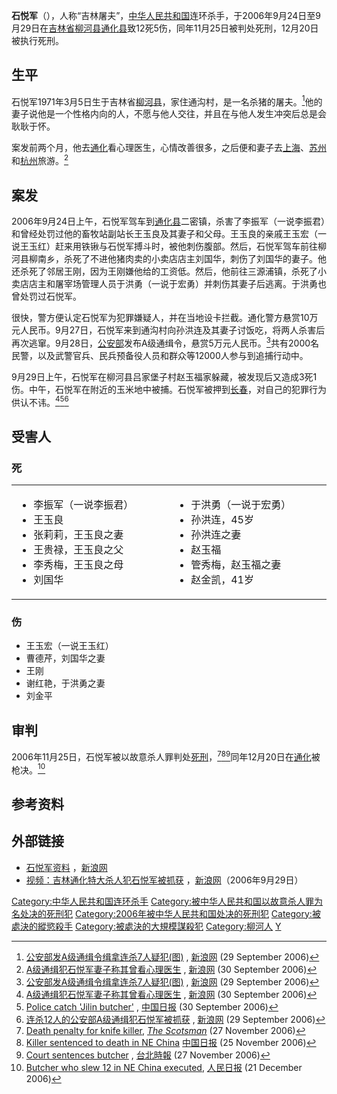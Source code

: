 {{Infobox criminal|name=石悦军|birth_date={{Birth date|1971|3|5|df=y}}|birth_place={{CHN}}[[吉林省|吉林省]][[柳河县|柳河县]]|death_date={{dda|2006|12|20|1971|3|5|df=y}}|death_place={{CHN}}[[吉林省|吉林省]][[通化市|通化市]]|nationality={{PRC}}|penalty=死刑|date=2006年9月24日至29日|locations={{PRC}}<br>[[吉林省|吉林省]][[通化市|通化市]]<br>[[柳河县|柳河县]]、[[通化县|通化县]]|fatalities=12|injuries=5|weapons=[[刀|刀]]|motive=仇杀}}
'''石悦军'''（{{bd|1971年|3月5日|2006年|12月20日}}），人称“吉林屠夫”，[[中华人民共和国|中华人民共和国]]连环杀手，于2006年9月24日至9月29日在[[吉林省|吉林省]][[柳河县|柳河县]][[通化县|通化县]]致12死5伤，同年11月25日被判处死刑，12月20日被执行死刑。

== 生平 ==
石悦军1971年3月5日生于吉林省[[柳河县|柳河县]]，家住通沟村，是一名杀猪的屠夫。<ref name="sina2906">[http://news.sina.com.cn/c/l/2006-09-29/090511134545.shtml 公安部发A级通缉令缉拿连杀7人疑犯(图)] {{Wayback|url=http://news.sina.com.cn/c/l/2006-09-29/090511134545.shtml |date=20160813093847 }}, [[新浪网|新浪网]] (29 September 2006)</ref>他的妻子说他是一个性格内向的人，不愿与他人交往，并且在与他人发生冲突后总是会耿耿于怀。 

案发前两个月，他去[[通化市|通化]]看心理医生，心情改善很多，之后便和妻子去[[上海市|上海]]、[[苏州市|苏州]]和[[杭州市|杭州]]旅游。<ref name="Sina3009">[http://news.sina.com.cn/c/l/2006-09-30/014911140302.shtml A级通缉犯石悦军妻子称其曾看心理医生] {{Wayback|url=http://news.sina.com.cn/c/l/2006-09-30/014911140302.shtml |date=20160813094540 }}, [[新浪网|新浪网]] (30 September 2006)</ref> 

== 案发 ==
2006年9月24日上午，石悦军驾车到[[通化县|通化县]]二密镇，杀害了李振军（一说李振君）和曾经处罚过他的畜牧站副站长王玉良及其妻子和父母。王玉良的亲戚王玉宏（一说王玉红）赶来用铁锹与石悦军搏斗时，被他刺伤腹部。然后，石悦军驾车前往柳河县柳南乡，杀死了不进他猪肉卖的小卖店店主刘国华，刺伤了刘国华的妻子。他还杀死了邻居王刚，因为王刚嫌他给的工资低。然后，他前往三源浦镇，杀死了小卖店店主和屠宰场管理人员于洪勇（一说于宏勇）并刺伤其妻子后逃离。于洪勇也曾处罚过石悦军。 

很快，警方便认定石悦军为犯罪嫌疑人，并在当地设卡拦截。通化警方悬赏10万元人民币。9月27日，石悦军来到通沟村向孙洪连及其妻子讨饭吃，将两人杀害后再次逃窜。9月28日，[[中华人民共和国公安部|公安部]]发布A级通缉令，悬赏5万元人民币。<ref name="02sina2906">[http://news.sina.com.cn/c/l/2006-09-29/090511134545.shtml 公安部发A级通缉令缉拿连杀7人疑犯(图)] {{Wayback|url=http://news.sina.com.cn/c/l/2006-09-29/090511134545.shtml |date=20160813093847 }}, [[新浪网|新浪网]] (29 September 2006)</ref>共有2000名民警，以及武警官兵、民兵预备役人员和群众等12000人参与到追捕行动中。 

9月29日上午，石悦军在柳河县吕家堡子村赵玉福家躲藏，被发现后又造成3死1伤。中午，石悦军在附近的玉米地中被捕。石悦军被押到[[长春市|长春]]，对自己的犯罪行为供认不讳。<ref name="02Sina3009">[http://news.sina.com.cn/c/l/2006-09-30/014911140302.shtml A级通缉犯石悦军妻子称其曾看心理医生] {{Wayback|url=http://news.sina.com.cn/c/l/2006-09-30/014911140302.shtml |date=20160813094540 }}, [[新浪网|新浪网]] (30 September 2006)</ref><ref>[http://www.chinadaily.com.cn/china/2006-09/30/content_700038.htm Police catch 'Jilin butcher'] {{Wayback|url=http://www.chinadaily.com.cn/china/2006-09/30/content_700038.htm |date=20150518082809 }}, [[中国日报|中国日报]] (30 September 2006)</ref><ref>[http://news.sina.com.cn/c/l/2006-09-29/194711139511.shtml 连杀12人的公安部A级通缉犯石悦军被抓获] {{Wayback|url=http://news.sina.com.cn/c/l/2006-09-29/194711139511.shtml |date=20160813093656 }}, [[新浪网|新浪网]] (29 September 2006)</ref>

== 受害人 ==

=== 死 ===
{| style="background-color: transparent; width: 500px"
| align="left" valign="top" width="250px" |
* 李振军（一说李振君）
* 王玉良 
* 张莉莉，王玉良之妻 
* 王贵禄，王玉良之父 
* 李秀梅，王玉良之母 
* 刘国华 
| align="left" valign="top" width="250px" |
* 于洪勇（一说于宏勇） 
* 孙洪连，45岁 
* 孙洪连之妻 
* 赵玉福 
* 管秀梅，赵玉福之妻 
* 赵金凯，41岁 
|}

=== 伤 ===

* 王玉宏（一说王玉红） 
* 曹德芹，刘国华之妻 
* 王刚  
* 谢红艳，于洪勇之妻 
* 刘金平 

== 审判 ==
2006年11月25日，石悦军被以故意杀人罪判处[[死刑|死刑]]，<ref>[http://news.scotsman.com/topstories/Death-penalty-for-knife-killer.2830416.jp Death penalty for knife killer], ''[[The_Scotsman|The Scotsman]]'' (27 November 2006)</ref><ref>[http://www.chinadaily.com.cn/china/2006-11/25/content_742844.htm Killer sentenced to death in NE China] {{Wayback|url=http://www.chinadaily.com.cn/china/2006-11/25/content_742844.htm |date=20160811070403 }} [[中国日报|中国日报]] (25 November 2006)</ref><ref>[http://www.taipeitimes.com/News/world/archives/2006/11/27/2003338128 Court sentences butcher] {{Wayback|url=http://www.taipeitimes.com/News/world/archives/2006/11/27/2003338128 |date=20160701044636 }}, [[台北時報|台北時報]] (27 November 2006)</ref>同年12月20日在[[通化市|通化]]被枪决。<ref name="PD2112">[http://english.peopledaily.com.cn/200612/21/eng20061221_334523.html Butcher who slew 12 in NE China executed], [[人民日报|人民日报]] (21 December 2006)</ref> 

== 参考资料 ==
{{Reflist|25em}}

== 外部链接 ==

* [http://news.sina.com.cn/z/gabjnsyj/ 石悦军资料] {{Wayback|url=http://news.sina.com.cn/z/gabjnsyj/ |date=20160304050738 }}，[[新浪|新浪网]] 
* [http://news.sina.com.cn/c/2006-09-29/212611139637.shtml 视频：吉林通化特大杀人犯石悦军被抓获] {{Wayback|url=http://news.sina.com.cn/c/2006-09-29/212611139637.shtml |date=20160813083915 }} ，[[新浪|新浪网]]（2006年9月29日）

[[Category:中华人民共和国连环杀手|Category:中华人民共和国连环杀手]]
[[Category:被中华人民共和国以故意杀人罪为名处决的死刑犯|Category:被中华人民共和国以故意杀人罪为名处决的死刑犯]]
[[Category:2006年被中华人民共和国处决的死刑犯|Category:2006年被中华人民共和国处决的死刑犯]]
[[Category:被處決的縱慾殺手|Category:被處決的縱慾殺手]]
[[Category:被處決的大規模謀殺犯|Category:被處決的大規模謀殺犯]]
[[Category:柳河人|Category:柳河人]]
[[Category:石姓|Y]]